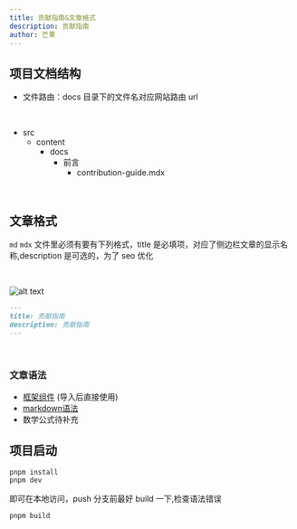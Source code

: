 ```yaml
---
title: 贡献指南&文章格式
description: 贡献指南
author: 芒果
---
```



## 项目文档结构

- 文件路由：docs 目录下的文件名对应网站路由 url

<br />
<FileTree>

- src
  - content
    - docs
      - 前言
        - contribution-guide.mdx

</FileTree>

<br />

## 文章格式

`md` `mdx` 文件里必须有要有下列格式，title 是必填项，对应了侧边栏文章的显示名称,description 是可选的，为了 seo 优化

<br />

![alt text](../../../assets/blog/contribution-guide/image-3.png)

```md
---
title: 贡献指南
description: 贡献指南
---
```

<br />

### 文章语法

- <a href="/其他/website">框架组件</a> (导入后直接使用)
- <a href="/其他/test">markdown语法</a>
- 数学公式待补充

## 项目启动

```bash
pnpm install
pnpm dev
```

即可在本地访问，push 分支前最好 build 一下,检查语法错误

```bash
pnpm build
```
